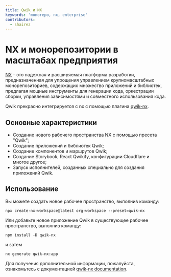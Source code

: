 ```yaml
---
title: Qwik и NX
keywords: 'monorepo, nx, enterprise'
contributors:
  - shairez
---
```


# NX и монорепозитории в масштабах предприятия

[NX](https://nx.dev/) - это надежная и расширяемая платформа разработки, предназначенная для упрощения управлением крупномасштабных монорепозиториев, содержащих множество приложений и библиотек, предлагая мощные инструменты для генерации кода, оркестрации сборки, управления зависимостями и совместного использования кода.

Qwik прекрасно интегрируется с nx с помощью плагина [qwik-nx](https://github.com/qwikifiers/qwik-nx).

## Основные характеристики

* Создание нового рабочего пространства NX с помощью пресета "Qwik";
* Создание приложений и библиотек Qwik;
* Создание компонентов и маршрутов Qwik;
* Создание Storybook, React Qwikify, конфигурации Cloudflare и многое другое;
* Запуск исполнителей, созданных специально для создания приложений Qwik.

## Использование

Вы можете создать новое рабочее пространство, выполнив команду:

```shell
npx create-nx-workspace@latest org-workspace --preset=qwik-nx
```

Или добавьте новое приложение Qwik в существующее рабочее пространство, выполнив команду:

```shell
npm install -D qwik-nx
```

и затем

```shell
nx generate qwik-nx:app
```

Для получения дополнительной информации, пожалуйста, ознакомьтесь с документацией [qwik-nx documentation](https://github.com/qwikifiers/qwik-nx).
